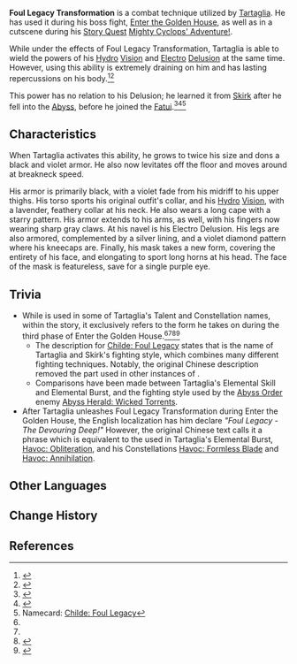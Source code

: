 {{Terminology Infobox
|image        = Childe Foul Legacy Transformation.png
|type         = Lore
|type2        = The Abyss
}}
'''Foul Legacy Transformation''' is a combat technique utilized by [[Tartaglia]]. He has used it during his boss fight, [[Enter the Golden House]], as well as in a cutscene during his [[Story Quest]] [[Mighty Cyclops' Adventure!]].

While under the effects of Foul Legacy Transformation, Tartaglia is able to wield the powers of his [[Hydro]] [[Vision]] and [[Electro]] [[Delusion]] at the same time. However, using this ability is extremely draining on him and has lasting repercussions on his body.<ref>{{Ref/Quest|Heart of Glaze}}</ref><ref name="TTT">{{Ref/Quest|Teucer's Terrific Tour}}</ref>

This power has no relation to his Delusion; he learned it from [[Skirk]] after he fell into the [[Abyss]], before he joined the [[Fatui]].<ref>{{Ref/CS|Tartaglia|4}}</ref><ref>{{Ref/Item|Shard of a Foul Legacy}}</ref><ref name="Childe Namecard">Namecard: [[Childe: Foul Legacy]]</ref>

==Characteristics==
When Tartaglia activates this ability, he grows to twice his size and dons a black and violet armor. He also now levitates off the floor and moves around at breakneck speed.

His armor is primarily black, with a violet fade from his midriff to his upper thighs. His torso sports his original outfit's collar, and his [[Hydro]] [[Vision]], with a lavender, feathery collar at his neck. He also wears a long cape with a starry pattern. His armor extends to his arms, as well, with his fingers now wearing sharp gray claws. At his navel is his Electro Delusion. His legs are also armored, complemented by a silver lining, and a violet diamond pattern where his kneecaps are. Finally, his mask takes a new form, covering the entirety of his face, and elongating to sport long horns at his head. The face of the mask is featureless, save for a single purple eye.

==Trivia==
* While {{lang|"Foul Legacy Transformation" (or simply "Foul Legacy")|zh=魔王武装|zh_tl=Demon King Armament}} is used in some of Tartaglia's Talent and Constellation names, within the story, it exclusively refers to the form he takes on during the third phase of Enter the Golden House.<ref name="Childe Namecard" /><ref name="TTT" /><ref>{{Ref/Quest|Heart of Glaze|archive=1|quote=Presuming that you beat him to the Gnosis, Childe becomes enraged, activates his Foul Legacy Transformation, and continues to do battle with you...}}</ref><ref>{{Ref/Quest|Defender of Childhood Dreams|archive=1}}</ref>
** The description for [[Childe: Foul Legacy]] states that {{lang|Foul Legacy|zh=魔王|zh_tn=Demon King}} is the name of Tartaglia and Skirk's fighting style, which combines many different fighting techniques. Notably, the original Chinese description removed the {{zh|武装|tl=Armament}} part used in other instances of {{lang|Foul Legacy/Foul Legacy Transformation|zh=魔王武装}}.
** Comparisons have been made between Tartaglia's Elemental Skill and Elemental Burst, and the fighting style used by the [[Abyss Order]] enemy [[Abyss Herald: Wicked Torrents]].
* After Tartaglia unleashes Foul Legacy Transformation during Enter the Golden House, the English localization has him declare ''"Foul Legacy - The Devouring Deep!"'' However, the original Chinese text calls it {{zh|极恶法「鲸吞噬灭」|rm=Jí'è-fǎ "Jīngtūn-shìmiè"|tl=Extreme Evil Art 'Whale Swallowing Devouring Destruction,'}} a phrase which is equivalent to the {{lang|"Havoc"|zh=极恶技|zh_rm=Jí'è-jì|zh_tl=Extreme Evil Technique}} used in Tartaglia's Elemental Burst, [[Havoc: Obliteration]], and his Constellations [[Havoc: Formless Blade]] and [[Havoc: Annihilation]].

==Other Languages==
{{Flex|
===Foul Legacy/Foul Legacy Transformation===
{{Other Languages
|en      = Foul Legacy/Foul Legacy Transformation<ref group="•">'''English:''' The equivalent Chinese phrase is translated as "Foul Legacy" in Tartaglia's Talents and Constellations, and as "Foul Legacy Transformation" in dialogue.</ref>
|zhs     = 魔王武装
|zhs_rm  = Mówáng Wǔzhuāng
|zht     = 魔王武裝
|zht_rm  = Mówáng Wǔzhuāng
|zh_tl   = Demon King Armament
|zhja_note = [[Childe: Foul Legacy]] uses {{zh|魔装|tl=Demon Attire,}} which truncates the phrase to its first and last characters.
|ja      = 魔王武装
|ja_rm   = Maou Busou{{Assumed}}
|ja_tl   = Demon King Armament{{Sino}}
|ko      = 마왕 무장
|ko_rm   = Mawang Mujang
|ko_tl   = Satan Arming
|es      = Legado del mal
|es_tl   = Legacy of Evil
|fr      = Posture du démon
|fr_tl   = Demon Stance
|ru      = Форма духа
|ru_tl   = Spirit Form
|th      = Foul Legacy Transformation
|vi      = Trang Phục Ma Vương
|vi_tl   = Demon King's Attire
|de      = Dämonengewand
|de_tl   = Demon Garment
|id      = Transformasi Foul Legacy
|pt      = Legado do Mal
|pt_tl   = 
}}
|
===Foul Legacy - The Devouring Deep===
{{Other Languages
|en       = Foul Legacy - The Devouring Deep
|zhs      = 极恶法「鲸吞噬灭」
|zhs_rm   = Jí'è-fǎ "Jīngtūn-shìmiè"
|zht      = 極惡法「鯨吞噬滅」
|zht_rm   = Jí'è-fǎ "Jīngtūn-shìmiè"
|zh_tl    = Extreme Evil Arts "Whale Swallowing Devouring Destruction"
|ja       = 極悪法「空鯨噬滅」
|ja_rm    = Gokuaku-hou "Kuugei-zeimetsu"<ref>{{Ref/Enemy|Enter the Golden House|note=Japanese Voice-Over}}</ref>
|ja_tl    = Extreme Evil Arts "Celestial Whale Devouring Destruction"
|ko       = {{tt|극악법|極惡法}} 「{{tt|경탄서멸|鯨吞噬滅}}」
|ko_rm    = Geuk'akbeop "Gyeongtan-seomyeol"
|ko_tl    = Extreme Evil Arts "Whale Swallowing Crunching Destruction"
|es       = Legado atroz: Devoración de las profundidades
|es_tl    = Atrocious Legacy: Devoration of the Depths
|fr       = <!--no mention: "Admirez ma technique !"-->
|fr_tl    = <!--Admire my technique!-->
|ru       = Мерзкое наследие «Ненасытные глубины»
|ru_tl    = Vile Legacy "The Insatiable Depths"
|th       = Foul Legacy - The Devouring Deep
|vi       = {{tt|Tà Pháp|邪法}} "{{tt|Kình Ngư|鯨魚}} Nuốt Chửng"
|vi_tl    = 
|de       = Dämonengewand – Alles verschlingende Tiefen
|de_tl    = Demon Garment - All-devouring Depths
|id       = Foul Legacy - The Devouring Deep
|pt       = Legado Infame - O Devorador Profundo
|pt_tl    = Infamous Legacy - The Deep Devourer
|tr       = 
|tr_tl    = 
|it       = 
|it_tl    = 
}}
}}

==Change History==
{{Change History|introduced=1.1}}

==References==
{{Reflist|2}}